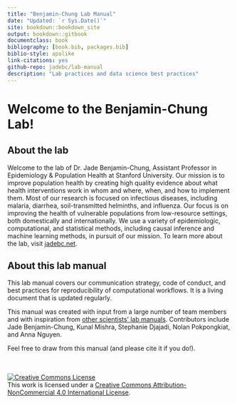 ```yaml
--- 
title: "Benjamin-Chung Lab Manual"
date: "Updated: `r Sys.Date()`"
site: bookdown::bookdown_site
output: bookdown::gitbook
documentclass: book
bibliography: [book.bib, packages.bib]
biblio-style: apalike
link-citations: yes
github-repo: jadebc/lab-manual
description: "Lab practices and data science best practices"
---
```


# Welcome to the Benjamin-Chung Lab!

## About the lab
Welcome to the lab of Dr. Jade Benjamin-Chung, Assistant Professor in Epidemiology & Population Health at Stanford University. Our mission is to improve population health by creating high quality evidence about what health interventions work in whom and where, when, and how to implement them. Most of our research is focused on infectious diseases, including malaria, diarrhea, soil-transmitted helminths, and influenza. Our focus is on improving the health of vulnerable populations from low-resource settings, both domestically and internationally. We use a variety of epidemiologic, computational, and statistical methods, including causal inference and machine learning methods, in pursuit of our mission. To learn more about the lab, visit [jadebc.net](https://jadebc.net).

## About this lab manual
This lab manual covers our communication strategy, code of conduct, and best practices for reproducibility of computational workflows. It is a living document that is updated regularly. 

This manual was created with input from a large number of team members and with inspiration from [other scientists' lab manuals](https://github.com/alylab/labmanual/blob/master/aly-lab-manual.pdf). 
Contributors include Jade Benjamin-Chung, Kunal Mishra, Stephanie Djajadi, Nolan Pokpongkiat, and Anna Nguyen.  

Feel free to draw from this manual (and please cite it if you do!).  

<!-- https://beierlab.com/lab-antiracism-statement/ -->
<!-- https://ib.berkeley.edu/labs/stillman/images/Stillman%20Lab%20Anti.pdf -->
<br>
<br>
<a rel="license" href="http://creativecommons.org/licenses/by-nc/4.0/"><img alt="Creative Commons License" style="border-width:0" src="https://i.creativecommons.org/l/by-nc/4.0/88x31.png" /></a><br />This work is licensed under a <a rel="license" href="http://creativecommons.org/licenses/by-nc/4.0/">Creative Commons Attribution-NonCommercial 4.0 International License</a>.
